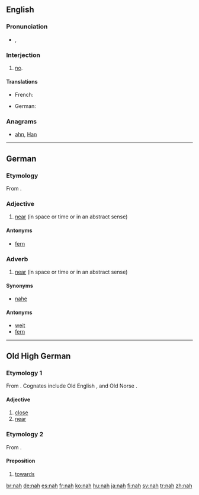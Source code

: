 ==English==

===Pronunciation===
* {{IPA|/næ/|/nɑ/}}, {{SAMPA|/n{/|/nA/}}

===Interjection===
{{en-interj}}

# {{informal}} [[no]].

====Translations====
{{trans-top|no}}
* French: {{t+|fr|nan}}
{{trans-mid}}
* German: {{t+|de|ne}}
{{trans-bottom}}

===Anagrams===
* [[ahn#English|ahn]], [[Han#English|Han]]

----

==German==

===Etymology===
From {{etyl|goh|de}} {{term|nah|nāh|lang=goh}}.

===Adjective===
{{infl|de|adjective}}

# [[near]] (in space or time or in an abstract sense)

====Antonyms====
* [[fern]]

===Adverb===
{{de-adv}}

# [[near]] (in space or time or in an abstract sense)

====Synonyms====
* [[nahe]]

====Antonyms====
* [[weit]]
* [[fern]] 

----

==Old High German==

===Etymology 1===
From {{proto|Germanic|nēhw|lang=goh}}.  Cognates include Old English {{term|neh|nēh|lang=ang}}, {{term|neah|nēah|lang=ang}} and Old Norse {{term|ná|lang=non}}.

====Adjective====
{{infl|goh|adjective|head=nāh}}

# [[close]]
# [[near]]

===Etymology 2===
From {{proto|Germanic|nēhwiz|lang=goh}}.

====Preposition====
{{infl|goh|preposition|head=nāh|takes dative}}

# [[towards]]

[[br:nah]]
[[de:nah]]
[[es:nah]]
[[fr:nah]]
[[ko:nah]]
[[hu:nah]]
[[ja:nah]]
[[fi:nah]]
[[sv:nah]]
[[tr:nah]]
[[zh:nah]]